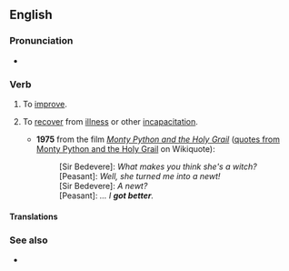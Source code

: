 ==English==

===Pronunciation===
* {{audio|en|en-au-get better.ogg|Audio (AU)}}

===Verb===
{{en-verb|get<,,got,got[UK]:gotten[US]> better}}

# {{lb|en|intransitive|literally}} To [[improve]].
# {{lb|en|intransitive|idiomatic}} To [[recover]] from [[illness]] or other [[incapacitation]].
#* '''1975''' from the film ''[[w:Monty Python and the Holy Grail|Monty Python and the Holy Grail]]'' ([[wikiquote:en:Monty Python and the Holy Grail#Dialogue|quotes from Monty Python and the Holy Grail]] on Wikiquote):
#*: [Sir Bedevere]: ''What makes you think she's a witch?''
#*: [Peasant]: ''Well, she turned me into a newt!''
#*: [Sir Bedevere]: ''A newt?''
#*: [Peasant]: ''... I '''got better'''.''

====Translations====
{{trans-see|improve}}
{{trans-see|to recover from illness or other incapacitation|recover}}

===See also===
* {{l|en|get the better of}}